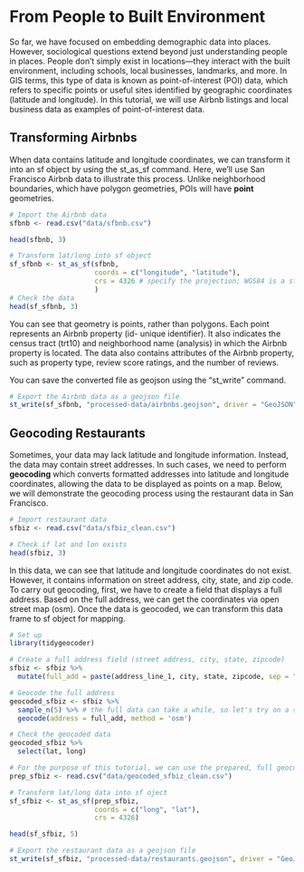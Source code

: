 # From People to Built Environment


So far, we have focused on embedding demographic data into places. However, sociological questions extend beyond just understanding people in places. People don’t simply exist in locations—they interact with the built environment, including schools, local businesses, landmarks, and more. In GIS terms, this type of data is known as point-of-interest (POI) data, which refers to specific points or useful sites identified by geographic coordinates (latitude and longitude). In this tutorial, we will use Airbnb listings and local business data as examples of point-of-interest data.

## Transforming Airbnbs

When data contains latitude and longitude coordinates, we can transform it into an sf object by using the st_as_sf command. Here, we’ll use San Francisco Airbnb data to illustrate this process. Unlike neighborhood boundaries, which have polygon geometries, POIs will have **point** geometries.

```r
# Import the Airbnb data
sfbnb <- read.csv("data/sfbnb.csv")

head(sfbnb, 3)
```

```r
# Transform lat/long into sf object
sf_sfbnb <- st_as_sf(sfbnb, 
                     coords = c("longitude", "latitude"), 
                     crs = 4326 # specify the projection; WGS84 is a standard projection for global mapping. 
                     )
# Check the data
head(sf_sfbnb, 3)
```

You can see that geometry is points, rather than polygons. Each point represents an Airbnb property (id- unique identifier). It also indicates the census tract (trt10) and neighborhood name (analysis) in which the Airbnb  property is located. The data also contains attributes of the Airbnb property, such as property type, review score ratings, and the number of reviews.

You can save the converted file as geojson using the "st_write" command.

```r
# Export the Airbnb data as a geojson file
st_write(sf_sfbnb, "processed-data/airbnbs.geojson", driver = "GeoJSON", delete_dsn = TRUE)
```


## Geocoding Restaurants

Sometimes, your data may lack latitude and longitude information. Instead, the data may contain street addresses. In such cases, we need to perform **geocoding** which converts formatted addresses into latitude and longitude coordinates, allowing the data to be displayed as points on a map. Below, we will demonstrate the geocoding process using the restaurant data in San Francisco.

```r
# Import restaurant data
sfbiz <- read.csv("data/sfbiz_clean.csv") 

# Check if lat and lon exists
head(sfbiz, 3)
```

In this data, we can see that latitude and longitude coordinates do not exist. However, it contains information on street address, city, state, and zip code. To carry out geocoding, first, we have to create a field that displays a full address. Based on the full address, we can get the coordinates via open street map (osm). Once the data is geocoded, we can transform this data frame to sf object for mapping.

```r
# Set up
library(tidygeocoder)

# Create a full address field (street address, city, state, zipcode)
sfbiz <- sfbiz %>%
  mutate(full_add = paste(address_line_1, city, state, zipcode, sep = ", "))

# Geocode the full address
geocoded_sfbiz <- sfbiz %>%
  sample_n(5) %>% # the full data can take a while, so let's try on a smaller sample
  geocode(address = full_add, method = 'osm')

# Check the geocoded data
geocoded_sfbiz %>%
  select(lat, long)
```

```r
# For the purpose of this tutorial, we can use the prepared, full geocoded data
prep_sfbiz <- read.csv("data/geocoded_sfbiz_clean.csv") 

# Transform lat/long data into sf oject
sf_sfbiz <- st_as_sf(prep_sfbiz, 
                     coords = c("long", "lat"), 
                     crs = 4326)

head(sf_sfbiz, 5)
```

```r
# Export the restaurant data as a geojson file
st_write(sf_sfbiz, "processed-data/restaurants.geojson", driver = "GeoJSON", delete_dsn = TRUE)
```


